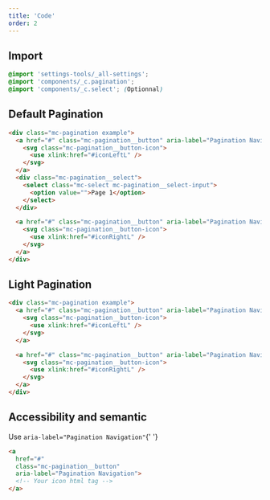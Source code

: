 ```yaml
---
title: 'Code'
order: 2
---
```


## Import

```scss
@import 'settings-tools/_all-settings';
@import 'components/_c.pagination';
@import 'components/_c.select'; (Optionnal)
```

## Default Pagination


```html
<div class="mc-pagination example">
  <a href="#" class="mc-pagination__button" aria-label="Pagination Navigation">
    <svg class="mc-pagination__button-icon">
      <use xlink:href="#iconLeftL" />
    </svg>
  </a>
  <div class="mc-pagination__select">
    <select class="mc-select mc-pagination__select-input">
      <option value="">Page 1</option>
    </select>
  </div>

  <a href="#" class="mc-pagination__button" aria-label="Pagination Navigation">
    <svg class="mc-pagination__button-icon">
      <use xlink:href="#iconRightL" />
    </svg>
  </a>
</div>
```

<Preview path="pagination-default" />

## Light Pagination 

```html
<div class="mc-pagination example">
  <a href="#" class="mc-pagination__button" aria-label="Pagination Navigation">
    <svg class="mc-pagination__button-icon">
      <use xlink:href="#iconLeftL" />
    </svg>
  </a>

  <a href="#" class="mc-pagination__button" aria-label="Pagination Navigation">
    <svg class="mc-pagination__button-icon">
      <use xlink:href="#iconRightL" />
    </svg>
  </a>
</div>
```

<Preview path="pagination-light" />

## Accessibility and semantic

<HintItem>
  Use <code>aria-label="Pagination Navigation"</code>{' '}
</HintItem>

```html
<a 
  href="#" 
  class="mc-pagination__button"
  aria-label="Pagination Navigation">
  <!-- Your icon html tag -->
</a>
```